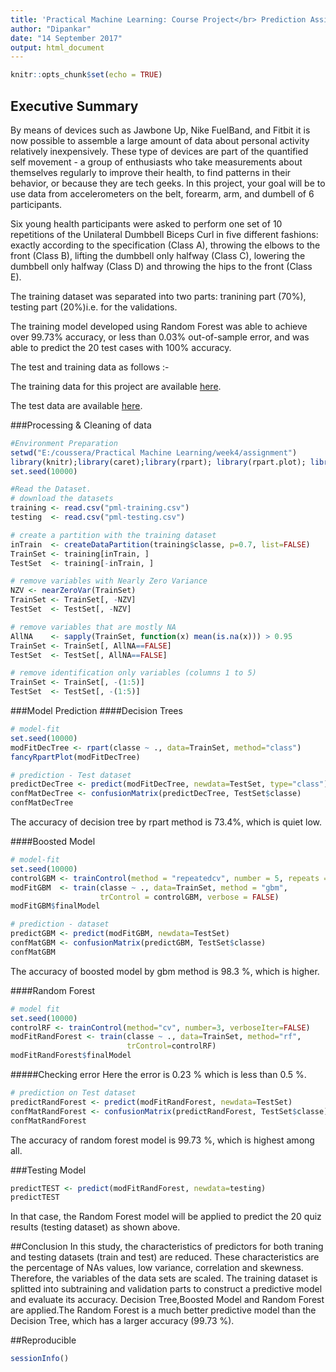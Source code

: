 ---
title: 'Practical Machine Learning: Course Project</br> Prediction Assignment Writeup'
author: "Dipankar"
date: "14 September 2017"
output: html_document
---

```{r setup, include=FALSE}
knitr::opts_chunk$set(echo = TRUE)
```

## Executive Summary

By means of devices such as Jawbone Up, Nike FuelBand, and Fitbit it is now possible to assemble a large amount of data about personal activity relatively inexpensively. These type of devices are part of the quantified self movement - a group of enthusiasts who take measurements about themselves regularly to improve their health, to find patterns in their behavior, or because they are tech geeks. In this project, your goal will be to use data from accelerometers on the belt, forearm, arm, and dumbell of 6 participants.

Six young health participants were asked to perform one set of 10 repetitions of the Unilateral Dumbbell Biceps Curl in five different fashions: exactly according to the specification (Class A), throwing the elbows to the front (Class B), lifting the dumbbell only halfway (Class C), lowering the dumbbell only halfway (Class D) and throwing the hips to the front (Class E).

The training dataset was separated into two parts: tranining part (70%), testing part (20%)i.e. for the validations.

The training model developed using Random Forest was able to achieve over 99.73% accuracy, or less than 0.03% out-of-sample error, and was able to predict the 20 test cases with 100% accuracy.

The test and training data as follows :-

The training data for this project are available [here](https://d396qusza40orc.cloudfront.net/predmachlearn/pml-training.csv).

The test data are available [here](https://d396qusza40orc.cloudfront.net/predmachlearn/pml-testing.csv).

###Processing & Cleaning of data


```{r cache=TRUE, warning=FALSE}
#Environment Preparation
setwd("E:/coussera/Practical Machine Learning/week4/assignment")
library(knitr);library(caret);library(rpart); library(rpart.plot); library(rattle); library(randomForest); library(corrplot); 
set.seed(10000)

#Read the Dataset.
# download the datasets
training <- read.csv("pml-training.csv")
testing  <- read.csv("pml-testing.csv")

# create a partition with the training dataset 
inTrain  <- createDataPartition(training$classe, p=0.7, list=FALSE)
TrainSet <- training[inTrain, ]
TestSet  <- training[-inTrain, ]

# remove variables with Nearly Zero Variance
NZV <- nearZeroVar(TrainSet)
TrainSet <- TrainSet[, -NZV]
TestSet  <- TestSet[, -NZV]

# remove variables that are mostly NA
AllNA    <- sapply(TrainSet, function(x) mean(is.na(x))) > 0.95
TrainSet <- TrainSet[, AllNA==FALSE]
TestSet  <- TestSet[, AllNA==FALSE]

# remove identification only variables (columns 1 to 5)
TrainSet <- TrainSet[, -(1:5)]
TestSet  <- TestSet[, -(1:5)]
```
###Model Prediction
####Decision Trees

```{r cache=TRUE, warning=FALSE}
# model-fit
set.seed(10000)
modFitDecTree <- rpart(classe ~ ., data=TrainSet, method="class")
fancyRpartPlot(modFitDecTree)

# prediction - Test dataset
predictDecTree <- predict(modFitDecTree, newdata=TestSet, type="class")
confMatDecTree <- confusionMatrix(predictDecTree, TestSet$classe)
confMatDecTree
```
The accuracy of decision tree by rpart method is 73.4%, which is quiet low.

####Boosted Model
```{r cache=TRUE, warning=FALSE}
# model-fit
set.seed(10000)
controlGBM <- trainControl(method = "repeatedcv", number = 5, repeats = 1)
modFitGBM  <- train(classe ~ ., data=TrainSet, method = "gbm",
                    trControl = controlGBM, verbose = FALSE)
modFitGBM$finalModel

# prediction - dataset
predictGBM <- predict(modFitGBM, newdata=TestSet)
confMatGBM <- confusionMatrix(predictGBM, TestSet$classe)
confMatGBM

```
The accuracy of boosted model by gbm method is 98.3 %, which is higher.

####Random Forest
```{r cache=TRUE, warning=FALSE}
# model fit
set.seed(10000)
controlRF <- trainControl(method="cv", number=3, verboseIter=FALSE)
modFitRandForest <- train(classe ~ ., data=TrainSet, method="rf",
                          trControl=controlRF)
modFitRandForest$finalModel
```
#####Checking error
Here the error is 0.23 % which is less than 0.5 %.
```{r cache=TRUE, warning=FALSE}
# prediction on Test dataset
predictRandForest <- predict(modFitRandForest, newdata=TestSet)
confMatRandForest <- confusionMatrix(predictRandForest, TestSet$classe)
confMatRandForest
```
The accuracy of random forest model is 99.73 %, which is highest among all.

###Testing Model
```{r cache=TRUE, warning=FALSE}
predictTEST <- predict(modFitRandForest, newdata=testing)
predictTEST
```
In that case, the Random Forest model will be applied to predict the 20 quiz results (testing dataset) as shown above.

##Conclusion
In this study, the characteristics of predictors for both traning and testing datasets (train and test) are reduced. These characteristics are the percentage of NAs values, low variance, correlation and skewness. Therefore, the variables of the data sets are scaled. The training dataset is splitted into subtraining and validation parts to construct a predictive model and evaluate its accuracy. Decision Tree,Boosted Model and Random Forest are applied.The Random Forest is a much better predictive model than the Decision Tree, which has a larger accuracy (99.73 %).

##Reproducible
```{r cache=TRUE, warning=FALSE}
sessionInfo()
```


